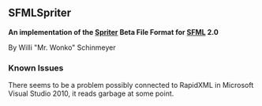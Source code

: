 == SFMLSpriter ==

''' An implementation of the [http://www.brashmonkey.com/spriter.htm Spriter] Beta File Format for [http://www.sfml-dev.org SFML] 2.0 '''

By Willi "Mr. Wonko" Schinmeyer

=== Known Issues ===

There seems to be a problem possibly connected to RapidXML in Microsoft Visual Studio 2010, it reads garbage at some point.